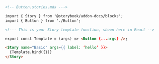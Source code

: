 ```md
<!-- Button.stories.mdx --->

import { Story } from '@storybook/addon-docs/blocks';
import { Button } from './Button';

<!--- This is your Story template function, shown here in React -->

export const Template = (args) => <Button {...args} />;

<Story name="Basic" args={{ label: ‘hello’ }}>
  {Template.bind({})}
</Story>
```
